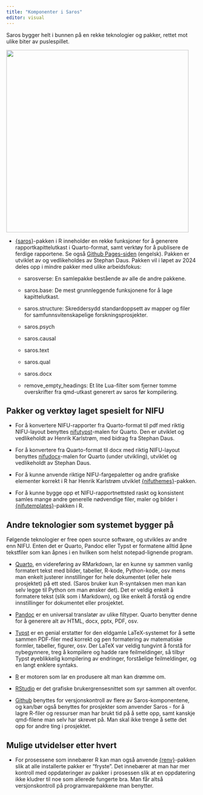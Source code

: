 ```yaml
---
title: "Komponenter i Saros"
editor: visual
---
```


Saros bygger helt i bunnen på en rekke teknologier og pakker, rettet mot ulike biter av puslespillet.

![](/_images/SAROS_logo.png){width="481"}

-   [{saros}](www.github.com/NIFU-NO/saros)-pakken i R inneholder en rekke funksjoner for å generere rapportkapittelutkast i Quarto-format, samt verktøy for å publisere de ferdige rapportene. Se også [Github Pages-siden](https://nifu-no.github.io/saros/) (engelsk). Pakken er utviklet av og vedlikeholdes av Stephan Daus. Pakken vil i løpet av 2024 deles opp i mindre pakker med ulike arbeidsfokus:

    -   sarosverse: En samlepakke bestående av alle de andre pakkene.

    -   saros.base: De mest grunnleggende funksjonene for å lage kapittelutkast.

    -   saros.structure: Skreddersydd standardoppsett av mapper og filer for samfunnsvitenskapelige forskningsprosjekter.

    -   saros.psych

    -   saros.causal

    -   saros.text

    -   saros.qual

    -   saros.docx

    -   remove_empty_headings: Et lite Lua-filter som fjerner tomme overskrifter fra qmd-utkast generert av saros før kompilering.

## Pakker og verktøy laget spesielt for NIFU

-   For å konvertere NIFU-rapporter fra Quarto-format til pdf med riktig NIFU-layout benyttes [nifutypst](www.github.com/NIFU-NO/nifutypst)-malen for Quarto. Den er utviklet og vedlikeholdt av Henrik Karlstrøm, med bidrag fra Stephan Daus.

-   For å konvertere fra Quarto-format til docx med riktig NIFU-layout benyttes [nifudocx](www.github.com/NIFU-NO/nifudocx)-malen for Quarto (under utvikling), utviklet og vedlikeholdt av Stephan Daus.

-   For å kunne anvende riktige NIFU-fargepaletter og andre grafiske elementer korrekt i R har Henrik Karlstrøm utviklet [{nifuthemes}](www.github.com/NIFU-NO/nifutheme)-pakken.

-   For å kunne bygge opp et NIFU-rapportnettsted raskt og konsistent samles mange andre generelle nødvendige filer, maler og bilder i [{nifutemplates}](www.github.com/NIFU-NO/nifutemplates)-pakken i R.

## Andre teknologier som systemet bygger på

Følgende teknologier er free open source software, og utvikles av andre enn NIFU. Enten det er Quarto, Pandoc eller Typst er formatene alltid åpne tekstfiler som kan åpnes i en hvilken som helst notepad-lignende program.

-   [Quarto](www.quarto.org), en videreføring av RMarkdown, lar en kunne sy sammen vanlig formatert tekst med bilder, tabeller, R-kode, Python-kode, osv mens man enkelt justerer innstillinger for hele dokumentet (eller hele prosjektet) på ett sted. (Saros bruker kun R-syntaksen men man kan selv legge til Python om man ønsker det). Det er veldig enkelt å formatere tekst (slik som i Markdown), og like enkelt å forstå og endre innstillinger for dokumentet eller prosjektet.

-   [Pandoc](www.pandoc.org) er en universal translatør av ulike filtyper. Quarto benytter denne for å generere alt av HTML, docx, pptx, PDF, osv.

-   [Typst](typst.app) er en genial erstatter for den eldgamle LaTeX-systemet for å sette sammen PDF-filer med korrekt og pen formatering av matematiske formler, tabeller, figurer, osv. Der LaTeX var veldig tungvint å forstå for nybegynnere, treg å kompilere og hadde rare feilmeldinger, så tilbyr Typst øyeblikkelig kompilering av endringer, forståelige feilmeldinger, og en langt enklere syntaks.

-   [R](www.r-project.org) er motoren som lar en produsere alt man kan drømme om.

-   [RStudio](www.posit.co) er det grafiske brukergrensesnittet som syr sammen alt ovenfor.

-   [Github](www.github.com) benyttes for versjonskontroll av flere av Saros-komponentene, og kan/bør også benyttes for prosjekter som anvender Saros - for å lagre R-filer og ressurser man har brukt tid på å sette opp, samt kanskje qmd-filene man selv har skrevet på. Man skal ikke trenge å sette det opp for andre ting i prosjektet.

## Mulige utvidelser etter hvert

-   For prosessene som innebærer R kan man også anvende [{renv}](https://rstudio.github.io/renv/articles/renv.html)-pakken slik at alle installerte pakker er "fryste". Det innebærer at man har mer kontroll med oppdateringer av pakker i prosessen slik at en oppdatering ikke kludrer til noe som allerede fungerte bra. Man får altså versjonskontroll på programvarepakkene man benytter.
